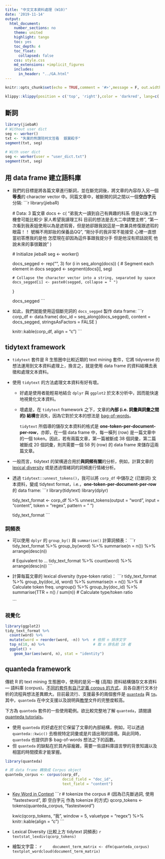 ```yaml
---
title: "中文文本資料處理 (W10)"
date: '2019-11-14'
output:
  html_document:
    number_sections: no
    theme: united
    highlight: tango
    toc: yes
    toc_depth: 4
    toc_float:
      collapsed: false
    css: style.css
    md_extensions: +implicit_figures
    includes:
      in_header: "../GA.html"
---
```


```r
knitr::opts_chunk$set(echo = TRUE,comment = '#>',message = F, out.width = '70%', fig.align='center')
```

```r
klippy::klippy(position = c('top', 'right'),color = 'darkred', lang=c('r', 'txt'))
```


## 斷詞

```r
library(jiebaR)
# Without user dict
seg <- worker()
txt <- "失業的熊讚陪柯文哲看  銀翼殺手" 
segment(txt, seg)

# With user dict
seg <- worker(user = "user_dict.txt")
segment(txt, seg)
```

## 用 data frame 建立語料庫

- 我們的目標是將各篇文章進行斷詞，並在斷完詞後，將文章的內容存入另一個**等長**的 character vector 中。同篇文章中，被斷開的詞之間以一個**空白字元**分隔:
    ```r
    library(jiebaR)
    
    # Data: 3 篇文章
    docs <- c(
      "弟我大一讀到自己有興趣的科系 但是以後工作機會可能比較少 家人希望我讀理工科 目前的想法是去大二申請雙主修",
      "第一次看到我表姐使用以為是遮瑕膏，但是她卻跟我說這是一款兼具修復跟遮瑕的眼霜！！ 號稱不用卸妝的保養品QQ",
      "剛分手的我非常不能接受 心裡一直想 當初答應我的是他 怎麼現在卻因為這件事跟我提分手 但是他沒有把話說死 他說未來的事很難說"
      )
    
    # Initialize jiebaR
    seg <- worker()
    
    docs_segged <- rep("", 3)
    for (i in seq_along(docs)) {
      # Segment each element in docs
      segged <- segment(docs[i], seg)
      
      # Collapse the character vector into a string, separated by space
      docs_segged[i] <- paste0(segged, collapse = " ")
    }
    
    docs_segged
    ```

- 如此，我們就能使用這個斷完詞的 `docs_segged` 製作 data frame:
    ```r
    corp_df <- data.frame(
      doc_id = seq_along(docs_segged),
      content = docs_segged,
      stringsAsFactors = FALSE
    )
    
    knitr::kable(corp_df, align = "c")
    ```


## tidytext framework

- `tidytext` 套件是 R 生態圈中比較近期的 text mining 套件，它將 tidyverse 的想法運用到文本資料處理上，換言之，就是使用 data frame 的資料結構去表徵和處理文本資料。

- 使用 `tidytext` 的方法處理文本資料有好有壞。
    - 好處是使用者能輕易地結合 `dplyr` 與 `ggplot2` 於文本分析中，因而能快速地視覺化文本資料。
    - 壞處是，在 `tidytext` framework 之下，文章的**內部 (i.e. 詞彙與詞彙之間的) 結構**會消失，因為它對於文本的想法是 [bag-of-words](https://en.wikipedia.org/wiki/Bag-of-words_model)。
    
        `tidytext` 所倡導的儲存文本資料的格式是 **one-token-per-document-per-row**，亦即，在一個 data frame 中，每一橫列 (row) 是一篇文章中的一個 token。因此，若有兩篇文章，第一篇被斷成 38 個詞彙，第二篇被斷成 20 個詞彙，則共需要一個 58 列 (row) 的 data frame 來儲存這兩篇文章。
        
- 一般而言，tidytext 的架構適合用於**與詞頻有關**的分析，例如，計算文章的 [lexical diversity](https://en.wikipedia.org/wiki/Lexical_diversity) 或是透過情緒詞的詞頻進行情緒分析。

- 透過 `tidytext::unnest_tokens()`，我可以將 `corp_df` 中儲存之 (已斷詞) 文本資料，變成 tidytext format，i.e.，**one-token-per-document-per-row** 的 data frame:
    ```r
    library(tidytext)
    library(dplyr)
    
    tidy_text_format <- corp_df %>%
      unnest_tokens(output = "word", input = "content",
                    token = "regex", pattern = " ")
    
    tidy_text_format
    ```


### 詞頻表

- 可以使用 `dplyr` 的 `group_by()` 與 `summarise()` 計算詞頻表：
    ```r
    tidy_text_format %>%
      group_by(word) %>%
      summarise(n = n()) %>%
      arrange(desc(n))
    
    # Equivalent to ...
    tidy_text_format %>%
      count(word) %>%
      arrange(desc(n))
    ```


- 計算每篇文章的 lexical diversity (type-token ratio)：
    ```r
    tidy_text_format %>%
      group_by(doc_id, word) %>%
      summarise(n = n()) %>%  # Calculate token freq.
      ungroup() %>%
      group_by(doc_id) %>%
      summarise(TTR = n() / sum(n))  # Calculate type/token ratio
    
    ```


### 視覺化

```r
library(ggplot2)
tidy_text_format %>%
  count(word) %>%
  mutate(word = reorder(word, -n)) %>%  # 依照 n 排序文字
  top_n(10, n) %>%                      # 取 n 排名前 10 者
  ggplot() +
    geom_bar(aes(word, n), stat = "identity")
```


## quanteda framework

傳統 R 的 text mining 生態圈中，使用的是另一種 (高階) 資料結構儲存文本資料 --- 語料庫 (corpus)。[不同的套件有自己定義 corpus 的方式](https://quanteda.io/articles/pkgdown/comparison.html)，且各自進行文本分析的流程與想法差異頗大。目前最流行、支援最多的兩個套件是 [`quanteda`](https://quanteda.io/index.html) 與 [`tm`](http://tm.r-forge.r-project.org)。其中，`quanteda` 在中文支援以及說明與[教學](https://tutorials.quanteda.io)文件的完整度較高。

下方為 `quanteda` 套件的一些使用範例。欲比較完整地了解 `quanteda`，請閱讀 [quanteda tutorials](https://tutorials.quanteda.io)。

- 使用 `quanteda` 的好處在於它保留了文章的內部結構，例如，可以透過 `quanteda::kwic()` 去檢視特定詞彙或是片語出現的語境。與此同時，`quanteda` 也提供許多 bag-of-words 想法之下的函數。
- 但 `quanteda` 的缺點在於其內容龐雜，需要一些語料庫語言學的背景知識以及相當的時間摸索才能掌握。


```r
library(quanteda)

# 將 data frame 轉換成 Corpus object
quanteda_corpus <- corpus(corp_df, 
                          docid_field = "doc_id", 
                          text_field = "content")
```

- [Key Word in Context](https://en.wikipedia.org/wiki/Key_Word_in_Context)
    ```r
    # tokenize the corpus 
    # (因為已先斷過詞, 使用 "fastestword", 即 空白字元 作為 tokenize 的方式)
    qcorp_tokens <- tokens(quanteda_corpus, "fastestword")
    
    kwic(qcorp_tokens, "我", window = 5, valuetype = "regex") %>%
      knitr::kable(align = "c")
    ```

- Lexical Diversity (比較上方 tidytext 詞頻表)
    ```r
    textstat_lexdiv(qcorp_tokens)
    ```


- 繪製文字雲：
    ```r
    document_term_matrix <- dfm(quanteda_corpus)
    textplot_wordcloud(document_term_matrix)
    ```

